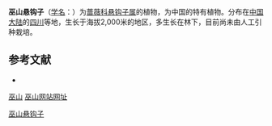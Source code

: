 {{Speciesbox
| name = 巫山悬钩子
| status = 
| status_system = 
| image =
| genus = Rubus
| species = wushanensis
| authority = Yu et Lu
}}

'''巫山悬钩子'''（[[学名|学名]]：{{lang|la|''Rubus wushanensis''}}）为[[蔷薇科|蔷薇科]][[悬钩子属|悬钩子属]]的植物，为中国的特有植物。分布在[[中国大陆|中国大陆]]的[[四川|四川]]等地，生长于海拔2,000米的地区，多生长在林下，目前尚未由人工引种栽培。

== 参考文献 ==
<div class="references-small">
* {{cite web| url =http://www.bioinfo.cn/db05/KmzwSpecies.php?action=view&id=19507| title =巫山悬钩子| work =《中国高等植物数据库全库》| publisher =中国科学院微生物研究所| author =昆明植物研究所| accessdate =2009-02-25| deadurl =yes| archiveurl =https://web.archive.org/web/20160305070300/http://www.bioinfo.cn/db05/KmzwSpecies.php?action=view&id=19507| archivedate =2016-03-05}}
</div>

[https://web.archive.org/web/20160403094307/http://www.53mm.net/ 巫山]
[https://web.archive.org/web/20160403094307/http://www.53mm.net/ 巫山网站网址]
{{Taxonbar|from=Q11058248}}

[[Category:悬钩子属|巫山悬钩子]]


{{植物小作品}}